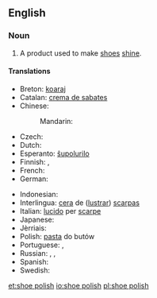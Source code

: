 ==English==

===Noun===
{{en-noun|sg=[[shoe]] [[polish]]|es}}

# A product used to make [[shoe]]s [[shine]].

====Translations====
{{trans-top|product used to make shoes shine}}
* Breton: [[koaraj]] {{m}}
* Catalan: [[crema de sabates]] {{f}}
* Chinese:
*: Mandarin: {{t|zh|鞋油|tr=xiéyóu|sc=Hani}}
* Czech: {{t|cs|krém na boty|m}}
* Dutch: {{t-|nl|schoensmeer|n}}
* Esperanto: [[ŝupolurilo]]
* Finnish: {{t|fi|kengänkiillote}}, {{t|fi|kengänkiilloke}}
* French: {{t+|fr|cirage|m}}
* German: {{t-|de|Schuhcreme|f}}
{{trans-mid}}
* Indonesian: {{t|id|semir sepatu}}
* Interlingua: [[cera]] de ([[lustrar]]) [[scarpa]]s
* Italian: [[lucido]] per [[scarpe]]
* Japanese: {{t|ja|靴墨|tr=くつずみ, kutsuzumi|sc=Jpan}}
* Jèrriais: {{tø|roa-jer|bliatchîn|m}}
* Polish: [[pasta#Polish|pasta]] do butów {{f}}
* Portuguese: {{t|pt|graxa|f}}, {{t|pt|graxa de sapato|f}}
* Russian: {{t-|ru|крем для обуви|m|tr=krem dlja óbuvi}}, {{qualifier|blacking}} {{t+|ru|вакса|f|tr=váksa}}, {{qualifier|blacking}} {{t|ru|гуталин|m|tr=gutalín|sc=Cyrl}}
* Spanish: {{t+|es|betún|m}}
* Swedish: {{t|sv|skokräm|c}}
{{trans-bottom}}

[[et:shoe polish]]
[[io:shoe polish]]
[[pl:shoe polish]]